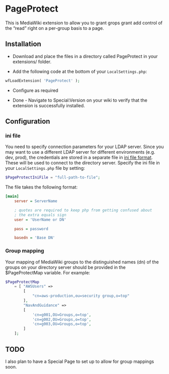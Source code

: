 = PageProtect =

This is MediaWiki extension to allow you to grant grops grant add control of the “read” right on a per-group basis to a page.

== Installation ==

* Download and place the files in a directory called PageProtect in your extensions/ folder.

* Add the following code at the bottom of your <tt>LocalSettings.php</tt>:

<source lang="php">
wfLoadExtension( 'PageProtect' );
</source>

* Configure as required

* Done - Navigate to Special:Version on your wiki to verify that the extension is successfully installed.

== Configuration ==

=== ini file ===

You need to specify connection parameters for your LDAP server.  Since you may want to use a different LDAP server for different environments (e.g. dev, prod), the credentials are stored in a separate file in [https://en.wikipedia.org/wiki/INI_file#Format ini file format].  These will be used to connect to the directory server.  Specify the ini file in your <tt>LocalSettings.php</tt> file by setting:
<source lang="php">
$PageProtectIniFile = "full-path-to-file";
</source>

The file takes the following format:
<source lang="ini">
[main]
	server = ServerName

	; quotes are required to keep php from getting confused about
	; the extra equals sign
	user = 'UserName or DN'

	pass = password

	basedn = 'Base DN'
</source>

=== Group mapping ===

Your mapping of MediaWiki groups to the distinguished names (dn) of the groups on your directory server should be provided in the $PageProtectMap variable.  For example:

<source lang="php">
$PageProtectMap
    = [ "AWSUsers" =>
        [
            "cn=aws-production,ou=security group,o=top"
        ],
        "NavAndGuidance" =>
        [
            'cn=g001,OU=Groups,o=top',
            'cn=g002,OU=Groups,o=top',
            'cn=g003,OU=Groups,o=top',
        ]
    ];
</source>

== TODO ==

I also plan to have a Special Page to set up to allow for group mappings soon.

